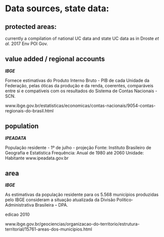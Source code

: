 # Data sources, state data:

## protected areas: 

currently a compilation of national UC data and state UC data as in Droste *et al.* 2017 Env POl Gov.
  
## value added / regional accounts

***IBGE***

Fornece estimativas do Produto Interno Bruto - PIB de cada Unidade da Federação, pelas óticas da produção e da renda, coerentes, comparáveis entre si e compatíveis com os resultados do Sistema de Contas Nacionais - SCN.

www.ibge.gov.br/estatisticas/economicas/contas-nacionais/9054-contas-regionais-do-brasil.html


## population

***IPEADATA***

População residente - 1º de julho - projeção
Fonte: Instituto Brasileiro de Geografia e Estatística
Frequência: Anual de 1980 até 2060
Unidade: Habitante
www.ipeadata.gov.br


## area

***IBGE***

As estimativas da população residente para os 5.568 municípios produzidas pelo IBGE consideram a situação atualizada da Divisão Político‐Administrativa Brasileira – DPA.

edicao 2010

www.ibge.gov.br/geociencias/organizacao-do-territorio/estrutura-territorial/15761-areas-dos-municipios.html


